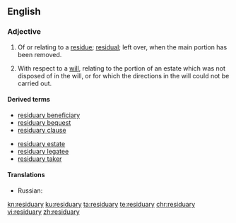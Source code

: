 ==English==

===Adjective===
{{en-adj}}

# Of or relating to a [[residue]]; [[residual]]; left over, when the main portion has been removed.
# {{label|en|legal}} With respect to a [[will]], relating to the portion of an estate which was not disposed of in the will, or for which the directions in the will could not be carried out.

====Derived terms====
{{top2}}
* [[residuary beneficiary]]
* [[residuary bequest]]
* [[residuary clause]]
{{mid2}}
* [[residuary estate]]
* [[residuary legatee]]
* [[residuary taker]]
{{bottom}}

====Translations====
{{checktrans-top}}
* Russian: {{t+|ru|оста́точный}}
{{trans-mid}}
{{trans-bottom}}

[[kn:residuary]]
[[ku:residuary]]
[[ta:residuary]]
[[te:residuary]]
[[chr:residuary]]
[[vi:residuary]]
[[zh:residuary]]